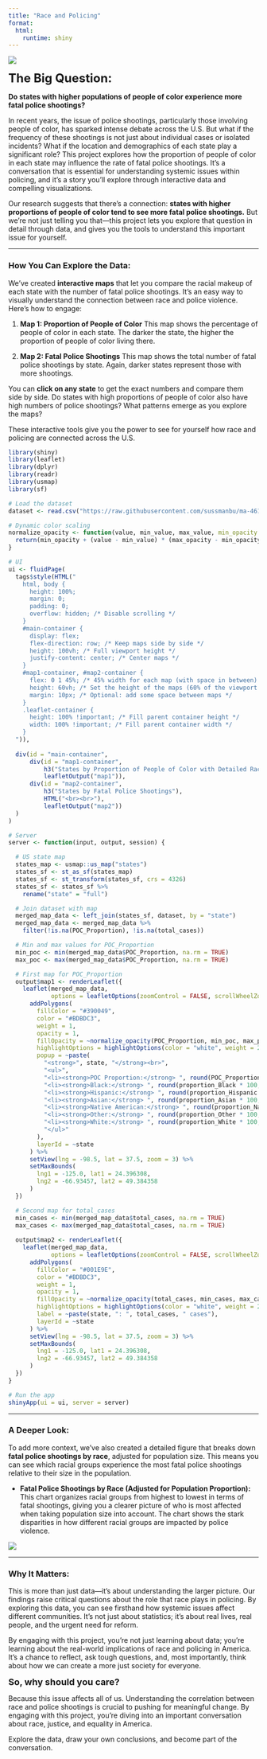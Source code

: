 ```yaml
---
title: "Race and Policing"
format: 
  html:
    runtime: shiny
---
```


![](images/big_pic.png)

<span style="font-size: 24px;">**The Big Question:**</span>

**Do states with higher populations of people of color experience more fatal police shootings?**

In recent years, the issue of police shootings, particularly those involving people of color, has sparked intense debate across the U.S. But what if the frequency of these shootings is not just about individual cases or isolated incidents? What if the location and demographics of each state play a significant role? This project explores how the proportion of people of color in each state may influence the rate of fatal police shootings. It's a conversation that is essential for understanding systemic issues within policing, and it’s a story you’ll explore through interactive data and compelling visualizations.

Our research suggests that there’s a connection: **states with higher proportions of people of color tend to see more fatal police shootings.** But we’re not just telling you that—this project lets you explore that question in detail through data, and gives you the tools to understand this important issue for yourself.

------------------------------------------------------------------------

### How You Can Explore the Data:

We’ve created **interactive maps** that let you compare the racial makeup of each state with the number of fatal police shootings. It’s an easy way to visually understand the connection between race and police violence. Here’s how to engage:

1. **Map 1: Proportion of People of Color**
  This map shows the percentage of people of color in each state. The
  darker the state, the higher the proportion of people of color living
  there.

2. **Map 2: Fatal Police Shootings**
  This map shows the total number of fatal police shootings by state.
  Again, darker states represent those with more shootings.

You can **click on any state** to get the exact numbers and compare them side by side. Do states with high proportions of people of color also have high numbers of police shootings? What patterns emerge as you explore the maps?

These interactive tools give you the power to see for yourself how race and policing are connected across the U.S.

```r
library(shiny)
library(leaflet)
library(dplyr)
library(readr)
library(usmap)
library(sf)

# Load the dataset
dataset <- read.csv("https://raw.githubusercontent.com/sussmanbu/ma-4615-fa24-final-project-group-thirteen/dcd006d271391a7e3622cf4dc7044365b3dedfab/dataset/merged_dataset_with_race.csv")

# Dynamic color scaling
normalize_opacity <- function(value, min_value, max_value, min_opacity = 0.2, max_opacity = 1) {
  return(min_opacity + (value - min_value) * (max_opacity - min_opacity) / (max_value - min_value))
}

# UI
ui <- fluidPage(
  tags$style(HTML("
    html, body {
      height: 100%;
      margin: 0;
      padding: 0;
      overflow: hidden; /* Disable scrolling */
    }
    #main-container {
      display: flex;
      flex-direction: row; /* Keep maps side by side */
      height: 100vh; /* Full viewport height */
      justify-content: center; /* Center maps */
    }
    #map1-container, #map2-container {
      flex: 0 1 45%; /* 45% width for each map (with space in between) */
      height: 60vh; /* Set the height of the maps (60% of the viewport height) */
      margin: 10px; /* Optional: add some space between maps */
    }
    .leaflet-container {
      height: 100% !important; /* Fill parent container height */
      width: 100% !important; /* Fill parent container width */
    }
  ")),
  
  div(id = "main-container",
      div(id = "map1-container",
          h3("States by Proportion of People of Color with Detailed Racial Breakdown"),
          leafletOutput("map1")),
      div(id = "map2-container",
          h3("States by Fatal Police Shootings"),
          HTML("<br><br>"),
          leafletOutput("map2"))
  )
)

# Server
server <- function(input, output, session) {

  # US state map
  states_map <- usmap::us_map("states")
  states_sf <- st_as_sf(states_map)
  states_sf <- st_transform(states_sf, crs = 4326)
  states_sf <- states_sf %>%
    rename("state" = "full")

  # Join dataset with map 
  merged_map_data <- left_join(states_sf, dataset, by = "state")
  merged_map_data <- merged_map_data %>%
    filter(!is.na(POC_Proportion), !is.na(total_cases))

  # Min and max values for POC_Proportion
  min_poc <- min(merged_map_data$POC_Proportion, na.rm = TRUE)
  max_poc <- max(merged_map_data$POC_Proportion, na.rm = TRUE)

  # First map for POC_Proportion 
  output$map1 <- renderLeaflet({
    leaflet(merged_map_data, 
            options = leafletOptions(zoomControl = FALSE, scrollWheelZoom = FALSE)) %>%
      addPolygons(
        fillColor = "#390049",
        color = "#BDBDC3", 
        weight = 1, 
        opacity = 1, 
        fillOpacity = ~normalize_opacity(POC_Proportion, min_poc, max_poc), 
        highlightOptions = highlightOptions(color = "white", weight = 2, bringToFront = TRUE),
        popup = ~paste(
          "<strong>", state, "</strong><br>",  
          "<ul>",
          "<li><strong>POC Proportion:</strong> ", round(POC_Proportion * 100, 2), "%</li>",
          "<li><strong>Black:</strong> ", round(proportion_Black * 100, 2), "%</li>",
          "<li><strong>Hispanic:</strong> ", round(proportion_Hispanic * 100, 2), "%</li>",
          "<li><strong>Asian:</strong> ", round(proportion_Asian * 100, 2), "%</li>",
          "<li><strong>Native American:</strong> ", round(proportion_Native_American * 100, 2), "%</li>",
          "<li><strong>Other:</strong> ", round(proportion_Other * 100, 2), "%</li>",
          "<li><strong>White:</strong> ", round(proportion_White * 100, 2), "%</li>",
          "</ul>"
        ),
        layerId = ~state
      ) %>%
      setView(lng = -98.5, lat = 37.5, zoom = 3) %>%  
      setMaxBounds(
        lng1 = -125.0, lat1 = 24.396308,  
        lng2 = -66.93457, lat2 = 49.384358 
      ) 
  })

  # Second map for total_cases 
  min_cases <- min(merged_map_data$total_cases, na.rm = TRUE)
  max_cases <- max(merged_map_data$total_cases, na.rm = TRUE)
  
  output$map2 <- renderLeaflet({
    leaflet(merged_map_data, 
            options = leafletOptions(zoomControl = FALSE, scrollWheelZoom = FALSE)) %>%
      addPolygons(
        fillColor = "#001E9E",  
        color = "#BDBDC3", 
        weight = 1, 
        opacity = 1, 
        fillOpacity = ~normalize_opacity(total_cases, min_cases, max_cases),  
        highlightOptions = highlightOptions(color = "white", weight = 2, bringToFront = TRUE),
        label = ~paste(state, ": ", total_cases, " cases"),
        layerId = ~state
      ) %>%
      setView(lng = -98.5, lat = 37.5, zoom = 3) %>% 
      setMaxBounds(
        lng1 = -125.0, lat1 = 24.396308,
        lng2 = -66.93457, lat2 = 49.384358
      )
  })
}

# Run the app
shinyApp(ui = ui, server = server)
```

------------------------------------------------------------------------

### A Deeper Look:

To add more context, we’ve also created a detailed figure that breaks down **fatal police shootings by race**, adjusted for population size. This means you can see which racial groups experience the most fatal police shootings relative to their size in the population.

- **Fatal Police Shootings by Race (Adjusted for Population Proportion):** 
  This chart organizes racial groups from highest to lowest in terms of
  fatal shootings, giving you a clearer picture of who is most affected
  when taking population size into account. The chart shows the stark
  disparities in how different racial groups are impacted by police
  violence.

![](images/Race(PProp).png) 

------------------------------------------------------------------------

### Why It Matters:
This is more than just data—it’s about understanding the larger picture. Our findings raise critical questions about the role that race plays in policing. By exploring this data, you can see firsthand how systemic issues affect different communities. It’s not just about statistics; it’s about real lives, real people, and the urgent need for reform.

By engaging with this project, you’re not just learning about data; you’re learning about the real-world implications of race and policing in America. It’s a chance to reflect, ask tough questions, and, most importantly, think about how we can create a more just society for everyone.


<span style="font-size: 18px;">**So, why should you care?**</span>

Because this issue affects all of us. Understanding the correlation between race and police shootings is crucial to pushing for meaningful change. By engaging with this project, you're diving into an important conversation about race, justice, and equality in America.

Explore the data, draw your own conclusions, and become part of the conversation.

  